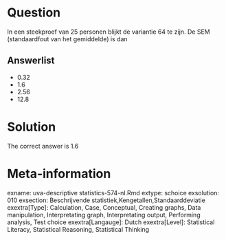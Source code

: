 Question
========

In een steekproef van 25 personen blijkt de variantie 64 te zijn. De SEM (standaardfout van het gemiddelde) is dan 

Answerlist
----------
* 0.32
* 1.6
* 2.56
* 12.8

Solution
========

The correct answer is  1.6 

Meta-information
================
exname: uva-descriptive statistics-574-nl.Rmd 
extype: schoice 
exsolution: 010 
exsection: Beschrijvende statistiek,Kengetallen,Standaarddeviatie 
exextra[Type]: Calculation, Case, Conceptual, Creating graphs, Data manipulation, Interpretating graph, Interpretating output, Performing analysis, Test choice 
exextra[Langauge]: Dutch 
exextra[Level]: Statistical Literacy, Statistical Reasoning, Statistical Thinking 

